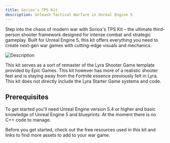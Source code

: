 ```yaml
---
title: Soriox's TPS Kit
description: Unleash Tactical Warfare in Unreal Engine 5
---
```


Step into the chaos of modern war with Soriox's TPS Kit – the ultimate third-person shooter framework designed for intense combat and strategic gameplay. Built for Unreal Engine 5, this kit offers everything you need to create next-gen war games with cutting-edge visuals and mechanics.

![Description](/assets/Screenshot20241214201842.png)

This kit serves as a sort of remaster of the Lyra Shooter Game template provided by Epic Games. This kit however has more of a realistic shooter feel and is staying away from the Fortnite essence previously felt in Lyra. This kit does not directly include the Lyra Starter Game systems and code.

## Prerequisites

To get started you'll need Unreal Engine version 5.4 or higher and basic knowledge of Unreal Engine 5 and blueprints. At the moment there is no C++ code to manage.

Before you get started, check out the free resources used in this kit and links to find more assets to add to your war game.
